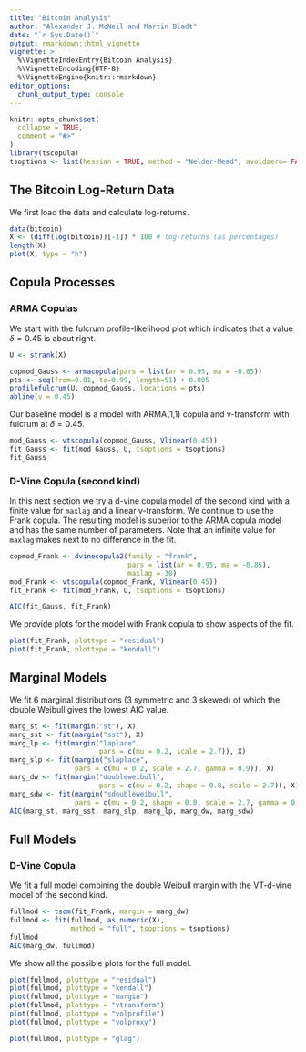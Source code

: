 ```yaml
---
title: "Bitcoin Analysis"
author: "Alexander J. McNeil and Martin Bladt"
date: "`r Sys.Date()`"
output: rmarkdown::html_vignette
vignette: >
  %\VignetteIndexEntry{Bitcoin Analysis}
  %\VignetteEncoding{UTF-8}
  %\VignetteEngine{knitr::rmarkdown}
editor_options: 
  chunk_output_type: console
---
```


```r
knitr::opts_chunk$set(
  collapse = TRUE,
  comment = "#>"
)
library(tscopula)
tsoptions <- list(hessian = TRUE, method = "Nelder-Mead", avoidzero= FALSE)

```

## The Bitcoin Log-Return Data

We first load the data and calculate log-returns.

```r
data(bitcoin)
X <- (diff(log(bitcoin))[-1]) * 100 # log-returns (as percentages)
length(X)
plot(X, type = "h")
```

## Copula Processes

### ARMA Copulas

We start with the fulcrum profile-likelihood plot which indicates that a value $\delta = 0.45$ is about right.

```r
U <- strank(X)

copmod_Gauss <- armacopula(pars = list(ar = 0.95, ma = -0.85))
pts <- seq(from=0.01, to=0.99, length=51) + 0.005
profilefulcrum(U, copmod_Gauss, locations = pts)
abline(v = 0.45)
```

Our baseline model is a model with ARMA(1,1) copula and v-transform with fulcrum at $\delta=0.45$.

```r
mod_Gauss <- vtscopula(copmod_Gauss, Vlinear(0.45))
fit_Gauss <- fit(mod_Gauss, U, tsoptions = tsoptions)
fit_Gauss
```

### D-Vine Copula (second kind)

In this next section we try a d-vine copula model of the second kind with a finite value for `maxlag` and a linear v-transform. We continue to use the Frank copula. The resulting model is superior to the ARMA copula model and has the same number of parameters. Note that an infinite value for `maxlag` makes next to no difference in the fit.

```r
copmod_Frank <- dvinecopula2(family = "frank",
                             pars = list(ar = 0.95, ma = -0.85),
                             maxlag = 30)
mod_Frank <- vtscopula(copmod_Frank, Vlinear(0.45))
fit_Frank <- fit(mod_Frank, U, tsoptions = tsoptions)

AIC(fit_Gauss, fit_Frank)
```

We provide plots for the model with Frank copula to show aspects of the fit.

```r
plot(fit_Frank, plottype = "residual")
plot(fit_Frank, plottype = "kendall")
```

## Marginal Models

We fit 6 marginal distributions (3 symmetric and 3 skewed) of which the double Weibull gives the lowest AIC value.

```r
marg_st <- fit(margin("st"), X)
marg_sst <- fit(margin("sst"), X)
marg_lp <- fit(margin("laplace", 
                      pars = c(mu = 0.2, scale = 2.7)), X)
marg_slp <- fit(margin("slaplace", 
                pars = c(mu = 0.2, scale = 2.7, gamma = 0.9)), X)
marg_dw <- fit(margin("doubleweibull", 
                      pars = c(mu = 0.2, shape = 0.8, scale = 2.7)), X)
marg_sdw <- fit(margin("sdoubleweibull", 
                pars = c(mu = 0.2, shape = 0.8, scale = 2.7, gamma = 0.9)), X)
AIC(marg_st, marg_sst, marg_slp, marg_lp, marg_dw, marg_sdw)
```

## Full Models

### D-Vine Copula

We fit a full model combining the double Weibull margin with the VT-d-vine model of the second kind.

```r
fullmod <- tscm(fit_Frank, margin = marg_dw)
fullmod <- fit(fullmod, as.numeric(X), 
               method = "full", tsoptions = tsoptions)
fullmod
AIC(marg_dw, fullmod)
```

We show all the possible plots for the full model.

```r
plot(fullmod, plottype = "residual")
plot(fullmod, plottype = "kendall")
plot(fullmod, plottype = "margin")
plot(fullmod, plottype = "vtransform")
plot(fullmod, plottype = "volprofile")
plot(fullmod, plottype = "volproxy")
```

```r
plot(fullmod, plottype = "glag")
```



